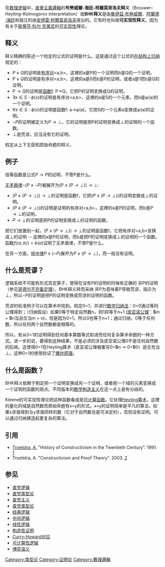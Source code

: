 在[[数理逻辑|数理逻辑]]中，[[直覺主義邏輯|直覺主義邏輯]]的'''布勞威爾-海廷-柯爾莫哥洛夫释义'''（Brouwer–Heyting–Kolmogorov interpretation）或'''BHK释义'''是由[[魯伊茲·布勞威爾|魯伊茲·布勞威爾]]、[[阿蘭德·海廷|阿蘭德·海廷]]和独立的由[[安德雷·柯爾莫哥洛夫|安德雷·柯爾莫哥洛夫]]提出的。它有时也叫做'''可实现性释义'''，因为有关于[[斯蒂芬·科尔·克莱尼|斯蒂芬·科尔·克莱尼]]的[[可实现性|可实现性]]理论。

== 释义 ==

释义精确的陈述一个给定的公式的证明是什么。这是通过这个公式的[[结构归纳法|在结构上归纳]]规定的：

*<math>P \wedge Q</math>的证明是[[有序对|有序对]]<a,b>，这裡的a是P的一个证明而b是Q的一个证明。
*<math>P \vee Q</math>的证明是有序对<a,b>，这裡的a是0而b是P的证明，或者a是1而b是Q的证明。
*<math>P \to Q</math>的证明是[[函数|函数]]f: P→Q，它把P的证明变换成Q的证明。
*<math>\exists x \in S : \phi(x)</math>的证明是有序对<a,b>，这裡的a是S的一个元素，而b是φ(a)的一个证明。
*<math>\forall x \in S : \phi(x)</math>的证明是函数f: a→φ(a)，它把S的一个元素a变换成φ(a)的证明。
*<math>\neg P</math>的证明被定义为<math>P \to \bot</math>，它的证明是把P的证明变换成<math>\bot</math>的证明的一个函数。
*<math>\bot</math>是荒谬。应当没有它的证明。

假定从上下文获知原始命题的释义。

== 例子 ==

恒等函数是公式<math>P \to P</math>的证明，不管P是什么。

[[无矛盾律|无矛盾律]]<math>\neg (P \wedge \neg P)</math>被展开为<math>(P \wedge (P \to \bot)) \to \bot</math>:
* <math>(P \wedge (P \to \bot)) \to \bot</math>的证明是函数f，它把<math>(P \wedge (P \to \bot))</math>的证明变换成<math>\bot</math>的证明。
* <math>(P \wedge (P \to \bot))</math>的证明是证明的有序对<a,b>，这裡的a是P的证明，而b是<math>P \to \bot</math>的证明。
* <math>P \to \bot</math>的证明是把P的证明变换成<math>\bot</math>的证明的函数。
把它们放置到一起，<math>(P \wedge (P \to \bot)) \to \bot</math>的证明是函数f，它把有序对<a,b>变换成<math>\bot</math>的证明 -- 这裡的a是P的证明，而b是把P的证明变换成<math>\bot</math>的证明的一个函数。函数<math>f(\langle a, b \rangle) = b(a)</math>证明了无矛盾律，不管P是什么。

在另一方面，[[排中律|排中律]]<math>P \vee (\neg P)</math>展开为<math>P \vee (P \to \bot)</math>，而一般没有证明。

== 什么是荒谬？ ==

逻辑系统不可能有形式否定算子，使得在没有P的证明的时候有正确的 非P的证明（参见[[哥德尔不完备定理|哥德尔不完备定理]]）。BHK释义转而采纳 非P为意味着P导致荒谬，指示为<math>\bot</math>，所以¬P的证明是把P的证明变换成荒谬的证明的函数。

荒谬的标准例子可以在算术中找到。假定0=1，并进行[[数学归纳法|数学归纳法]]：0=0通过等同公理得到；（归纳假设）如果0等于特定自然数n，则1将等于n+1 ([[皮亚诺公理|皮亚诺公理]]：'''S'''m = '''S'''n当且仅当m = n)，但是因为0=1，所以0也等于n+1；通过归纳，0等于任何数，所以任何两个自然数都是相等的。

所以，有从0=1的证明得到任何基本算数等式和进而任何复杂算术命题的一种方式。进一步的说，要得到这种结果，不是必须的涉及皮亚诺公理0不是任何自然数的后继。这使得0=1在Heyting算术（皮亚诺公理被重写0='''S'''n → 0='''S'''0）适合充当<math>\bot</math>。这种0=1的使用验证了[[爆炸原理|爆炸原理]]。

== 什么是函数？ ==

BHK释义依赖于制定把一个证明变换成另一个证明，或者把一个域的元素变换成一个证明的函数的观点。不同版本的[[数学构造主义|数学构造主义]]在这一点上是有分歧的。

Kleene的可实现性理论把这种函数看成是[[可计算函数|可计算函数]]。它处理[[Heyting算术|Heyting算术]]，这裡的量化的域是自然数而原始命题有x=y的形式。x=y的证明简单是平凡的算法，如果x求值得到与y求值同样的数（它对于自然数总是可决定的），否则没有证明。可以通过归纳建造起更复杂的算法。

== 引用 ==
*[[A._S._Troelstra|Troelstra, A.]]  "History of Constructivism in the Twentieth Century". 1991.  [https://web.archive.org/web/20060209210015/http://staff.science.uva.nl/~anne/hhhist.pdf]
*Troelstra, A.  "Constructivism and Proof Theory". 2003. [https://web.archive.org/web/20110606055808/http://staff.science.uva.nl/~anne/eolss.pdf]

== 参见 ==
* [[直觉逻辑|直觉逻辑]]
* [[直觉类型论|直觉类型论]]
* [[直觉主义|直觉主义]]
* [[直觉类型论|直觉类型论]]
* [[经典逻辑|经典逻辑]]
* [[中间逻辑|中间逻辑]]
* [[线性逻辑|线性逻辑]]
* [[构造性证明|构造性证明]]
* [[Curry-Howard对应|Curry-Howard对应]]
* [[可计算性逻辑|可计算性逻辑]]
* [[博弈语义|博弈语义]]

[[Category:类型论|Category:类型论]]
[[Category:证明论|Category:证明论]]
[[Category:數理邏輯|Category:數理邏輯]]
